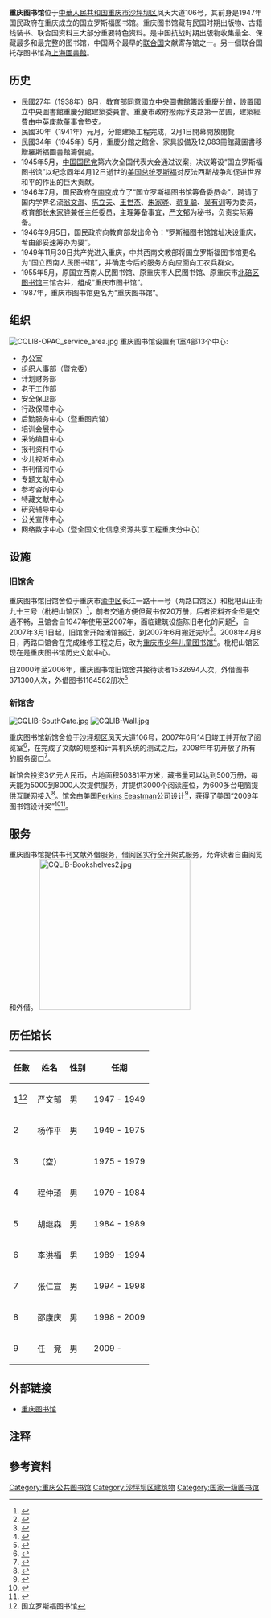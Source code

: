 {{about|重庆市的一座公立图书馆|重庆轨道交通的一座车站|重庆图书馆站}}
{{Infobox_Library 
| library_name       = 重庆图书馆
| name_en            = Chongqing Library
| library_logo       = [[File:CQLIBLOGO.png|File:CQLIBLOGO.png]]
| image              = CQLIB-Panorama.jpg
| caption            = 重庆图书馆新馆外景
| country            = {{PRC}}
| type               = 省级图书馆
| scope              = 
| established        = 1947年<ref>“ 重庆图书馆的前身是民国政府为纪念在世界反法西斯战争中作出重大贡献的美国总统罗斯福，于1947年设立的‘国立罗斯福图书馆’“，{{cite web | language = zh-hans | publisher = 重庆图书馆 | title = 本馆概况--重图漫步 | url = http://www.cqlib.cn/bggk/ctmb_363.html | accessdate = 2010-04-22 | deadurl = yes | archiveurl = https://web.archive.org/web/20100427074732/http://www.cqlib.cn/bggk/ctmb_363.html | archivedate = 2010-04-27 }}</ref>
| ref_legal_mandate  = 
| location           = [[重庆市|重庆市]][[沙坪坝区|沙坪坝区]][[覃家岗街道|覃家岗街道]]凤天大道106号
| coordinates        = {{coord|29.53505|106.45091|display=inline,title}}
| branch_of          = 
| num_branches       = 
| items_collected    = [[书籍|书籍]]、[[论文|论文]]、[[期刊|期刊]]、[[报纸|报纸]]、[[视频|影片]]、[[音乐|音乐]]、[[地图|地图]]、[[数据库|数据库]]
| collection_size    = 360万册<ref>“馆藏文献360多万册（件）“，{{cite web | language = zh-hans | publisher = 重庆图书馆 | title = 本馆概况--重图漫步 | url = http://www.cqlib.cn/bggk/ctmb_363.html | accessdate = 2010-04-22 | deadurl = yes | archiveurl = https://web.archive.org/web/20100427074732/http://www.cqlib.cn/bggk/ctmb_363.html | archivedate = 2010-04-27 }}</ref>
| criteria           = 
| legal_deposit      = 
| req_to_access      = 重庆图书馆读者卡<ref>“进入外借处、阅览室（区）须持重庆图书馆读者证。 ”，{{cite web| language =zh-hans| publisher =重庆图书馆| title =入馆指南--重庆图书馆读者入馆须知| url =http://www.cqlib.cn/dzzn/index.html| accessdate =2010-04-22| deadurl =yes| archiveurl =https://web.archive.org/web/20100426033737/http://www.cqlib.cn/dzzn/index.html| archivedate =2010-04-26}}</ref>
| annual_circulation = 
| pop_served         = 所有公民<ref>“本馆的读者卡面向所有公民发放”，{{cite web| language =zh-hans| publisher =重庆图书馆| title =办证指南| url =http://www.cqlib.cn/dzzn/bzzn_80.html| accessdate =2010-04-22| deadurl =yes| archiveurl =https://web.archive.org/web/20100427074319/http://www.cqlib.cn/dzzn/bzzn_80.html| archivedate =2010-04-27}}</ref>
| members            = 10万（2009年）<ref>“据统计，2009年到馆人数突破了135万，借书证累计已有近10万，居西部第一”，{{cite web | language = zh-hans | publisher = 新华网 | title = 重庆图书馆升级 电子阅览室免费向市民开放 | url = http://www.cq.xinhuanet.com/news/2010-02/09/content_18999065.htm | date = 2010-02-09 | accessdate = 2010-04-22 | deadurl = yes | archiveurl = https://web.archive.org/web/20100212084017/http://www.cq.xinhuanet.com/news/2010-02/09/content_18999065.htm | archivedate = 2010-02-12 }}</ref>
| budget             = 800万元（2007年）<ref>“政府加大对图书馆的投入，年购书经费从1997年的90万元增至2007年的800万元”，{{cite web | language = zh-hans | publisher = 重庆图书馆 | title = 本馆概况--重图历史 | url = http://www.cqlib.cn/bggk/ctls_57.html | accessdate = 2010-04-22 | deadurl = yes | archiveurl = https://web.archive.org/web/20100427074236/http://www.cqlib.cn/bggk/ctls_57.html | archivedate = 2010-04-27 }}</ref>
| director           = 任竞<ref>{{cite web| language =zh-hans| publisher =重庆图书馆| title =本馆概况--历届馆领导| url =http://www.cqlib.cn/bggk/gjld_58.html| accessdate =2010-04-22| deadurl =yes| archiveurl =https://web.archive.org/web/20100427074616/http://www.cqlib.cn/bggk/gjld_58.html| archivedate =2010-04-27}}</ref>
| num_employees      = 210人<ref>“重庆图书馆历经60多年的建设和发展，馆舍面积达5万平方米，员工210人”，{{cite web | language = zh-hans | publisher = 重庆图书馆 | title = 本馆概况--重图漫步 | url = http://www.cqlib.cn/bggk/ctmb_363.html | accessdate = 2010-04-22 | deadurl = yes | archiveurl = https://web.archive.org/web/20100427074732/http://www.cqlib.cn/bggk/ctmb_363.html | archivedate = 2010-04-27 }}</ref>
| website            = http://www.cqlib.cn
| phone_num          = +86-23-65210822
}}

'''重庆图书馆'''位于[[中華人民共和国|中華人民共和国]][[重庆市|重庆市]][[沙坪坝区|沙坪坝区]]凤天大道106号，其前身是1947年国民政府在重庆成立的国立罗斯福图书馆。重庆图书馆藏有民国时期出版物、古籍线装书、联合国资料三大部分重要特色资料。是中国抗战时期出版物收集最全、保藏最多和最完整的图书馆，中国两个最早的[[联合国|联合国]]文献寄存馆之一。另一個联合国托存图书馆為[[上海圖書館|上海圖書館]]。

== 历史 ==
*民國27年（1938年）8月，教育部同意[[國家圖書館_(中華民國)|國立中央圖書館]]籌設重慶分館，設置國立中央圖書館重慶分館建築委員會。重慶市政府撥兩浮支路第一苗圃，建築經費由中英庚款董事會墊支。
*民國30年（1941年）元月，分館建築工程完成，2月1日開幕開放閱覽
*民國34年（1945年）5月，重慶分館之館舍、家具設備及12,083冊館藏圖書移贈羅斯福圖書館籌備處。
*1945年5月，[[中国国民党|中国国民党]]第六次全国代表大会通过议案，决议筹设“国立罗斯福图书馆”以纪念同年4月12日逝世的[[美国总统|美国总统]][[罗斯福|罗斯福]]对反法西斯战争和促进世界和平的作出的巨大贡献。
*1946年7月，国民政府在[[南京|南京]]成立了“国立罗斯福图书馆筹备委员会”，聘请了国内学界名流[[翁文灏|翁文灏]]、[[陈立夫|陈立夫]]、[[王世杰|王世杰]]、[[朱家骅|朱家骅]]、[[蒋复聪|蒋复聪]]、[[吴有训|吴有训]]等为委员，教育部长[[朱家骅|朱家骅]]兼任主任委员，主理筹备事宜，[[严文郁|严文郁]]为秘书，负责实际筹备。
*1946年9月5日，国民政府向教育部发出命令：“罗斯福图书馆馆址决设重庆，希由部妥速筹办为要”。
*1949年11月30日共产党进入重庆，中共西南文教部将国立罗斯福图书馆更名为“国立西南人民图书馆”，并确定今后的服务方向应面向工农兵群众。
*1955年5月，原国立西南人民图书馆、原重庆市人民图书馆、原重庆市[[北碚圖書館|北碚区图书馆]]三馆合并，组成“重庆市图书馆”。
*1987年，重庆市图书馆更名为“重庆图书馆”。

==组织==
[[Image:CQLIB-OPAC_service_area.jpg|thumb]]
重庆图书馆设置有1室4部13个中心:

*办公室
*组织人事部（暨党委）
*计划财务部
*老干工作部
*安全保卫部
*行政保障中心
*后勤服务中心（暨重图宾馆）
*培训会展中心
*采访编目中心
*报刊资料中心
*少儿视听中心
*书刊借阅中心
*专题文献中心
*参考咨询中心
*特藏文献中心
*研究辅导中心
*公关宣传中心
*网络数字中心（暨全国文化信息资源共享工程重庆分中心）

==设施==
===旧馆舍===

重庆图书馆旧馆舍位于重庆市[[渝中区|渝中区]]长江一路十一号（两路口馆区）和枇杷山正街九十三号（枇杷山馆区）<ref>{{cite web | language = zh-hans | publisher = 中国图书馆网 | title = 重庆图书馆简介 | url = http://www.chnlib.com/Ggtsg/1785.html | date = 2005-11-26 | accessdate = 2010-04-22 }}{{dead link|date=2018年4月 |bot=InternetArchiveBot |fix-attempted=yes }}</ref>，前者交通方便但藏书仅20万册，后者资料齐全但是交通不畅，且馆舍自1947年使用至2007年，面临建筑设施陈旧老化的问题<ref>{{cite web | language = zh-hans | publisher = 易书网 | title = 图书馆的压力：重庆图书馆现状 | url = http://www.ydbook.com/books/bkview.asp?bkid=46559&cid=88574 | author = 李顺军 | date = 2003-10-07 | accessdate = 2010-04-22 | archive-date = 2019-06-30 | archive-url = https://web.archive.org/web/20190630214745/http://www.ydbook.com/books/bkview.asp?bkid=46559&cid=88574 | dead-url = no }}</ref>，自2007年3月1日起，旧馆舍开始闭馆搬迁，到2007年6月搬迁完毕<ref>{{cite web | language = zh-hans | publisher = 新华网 | title = 老馆走过60年历程  重庆图书馆将迁新址 | url = http://news.xinhuanet.com/book/2007-02/27/content_5778355.htm | date = 2007-02-27 | accessdate = 2010-04-22 | deadurl = yes | archiveurl = https://web.archive.org/web/20090917173345/http://news.xinhuanet.com/book/2007-02/27/content_5778355.htm | archivedate = 2009-09-17 }}</ref>。2008年4月8日，两路口馆舍在完成维修工程之后，改为[[重庆市少年儿童图书馆|重庆市少年儿童图书馆]]<ref>{{cite web | language = zh-hans | publisher = 重庆机关党建网 | title = 重庆市少年儿童图书馆顺利完成搬迁工作 | url = http://www.cqjgdj.gov.cn/show.aspx?id=25748&cid=249 | date = 2008-04-28 | accessdate = 2010-04-22 }}{{Dead link|date=2018年6月 |bot=InternetArchiveBot |fix-attempted=no }}</ref>。枇杷山馆区现在是重庆图书馆历史文献中心。

自2000年至2006年，重庆图书馆旧馆舍共接待读者1532694人次，外借图书371300人次，外借图书1164582册次<ref>{{cite web | language = zh-hans | publisher = 搜狐 | title = 风雨60年 重庆图书馆今闭馆 | url = http://news.sohu.com/20070301/n248422928.shtml | date = 2007-03-01 | accessdate = 2010-04-22 | archive-date = 2019-06-01 | archive-url = https://web.archive.org/web/20190601032202/http://news.sohu.com/20070301/n248422928.shtml | dead-url = no }}</ref>

===新馆舍===
[[Image:CQLIB-SouthGate.jpg|thumb]]
[[Image:CQLIB-Wall.jpg|thumb]]

重庆图书馆新馆舍位于[[沙坪坝区|沙坪坝区]]凤天大道106号，2007年6月14日竣工并开放了阅览室<ref>{{cite web | language = zh-hans | publisher = 新华网 | title = 时尚气派　重庆图书馆新馆今开门迎客 | url = http://www.cq.xinhuanet.com/photonews/2007-06/14/content_10292587.htm | author = 蒙春音 | date = 2007-06-14 | accessdate = 2010-04-22 }}{{dead link|date=2018年4月 |bot=InternetArchiveBot |fix-attempted=yes }}</ref>，在完成了文献的规整和计算机系统的测试之后，2008年年初开放了所有的服务窗口<ref>{{cite web | language = zh-hans | publisher = 华龙网 | title = 重庆图书馆全年天天对外开放 | url = http://cqtoday.cqnews.net/system/2008/09/11/001300987.shtml | author = 秦杰 | date = 2008-09-11 | accessdate = 2010-04-22 }}{{dead link|date=2018年4月 |bot=InternetArchiveBot |fix-attempted=yes }}</ref>。

新馆舍投资3亿元人民币，占地面积50381平方米，藏书量可以达到500万册，每天能为5000到8000人次提供服务，并提供3000个阅读座位，为600多台电脑提供互联网接入<ref>{{cite web | language = zh-hans | publisher = CCTV.com | title = 重庆图书馆新馆竣工开馆 投资额三亿元(图) | url = http://discovery.cctv.com/20070615/108215.shtml | author = 春天 | date = 2007-06-15 | accessdate = 2010-04-22 | archive-date = 2019-06-08 | archive-url = https://web.archive.org/web/20190608055247/http://discovery.cctv.com/20070615/108215.shtml | dead-url = no }}</ref>。馆舍由美国[[Perkins_Eeastman|Perkins Eeastman]]公司设计<ref>{{cite web | language = en | publisher = Perkins Eeastman | title = Chongqing Library | url = http://www.perkinseastman.com/projectDetails.aspx?p=2400291&c=2400019 | accessdate = 2010-04-22 | deadurl = yes | archiveurl = https://web.archive.org/web/20101006120600/http://perkinseastman.com/projectDetails.aspx?p=2400291&c=2400019 | archivedate = 2010-10-06 }}</ref>，获得了美国“2009年图书馆设计奖”<ref>{{cite news|language=zh-hans|author=王明明|coauthors=许姜媛、徐健镜|title=重庆图书馆获美国2009设计大奖——气度非凡的美丽 声名显赫的身世|url=http://sdxbepaper.cqnews.net/sdxb/html/2009-08/28/content_966315.htm|work=时代信报|publisher=|date=2009-08-28|accessdate=2010-04-22|deadurl=yes|archiveurl=https://web.archive.org/web/20120929004913/http://sdxbepaper.cqnews.net/sdxb/html/2009-08/28/content_966315.htm|archivedate=2012-09-29}}</ref><ref>{{cite web | language = en | publisher =  | title = AIA and ALA Name Library Award Winners | url = http://www.interiordesign.net/article/CA6643651.html | author = Nicholas Tamarin | date = 2009-03-16 | accessdate = 2010-04-22 | archiveurl = https://web.archive.org/web/20100330205544/http://www.interiordesign.net/article/CA6643651.html | archivedate = 2010-03-30 | deadurl = yes }}</ref>。

==服务==
重庆图书馆提供书刊文献外借服务，借阅区实行全开架式服务，允许读者自由阅览和外借。
[[Image:CQLIB-Bookshelves2.jpg|300px]]

==历任馆长==

{| class="wikitable" style="text-align: center;"
!任數
!姓名
!性别
!任期
|-----
|1<ref group="注" name="LN">国立罗斯福图书馆</ref>||严文郁||男||1947 - 1949
|-----
|2||杨作平||男||1949 - 1975
|-----
|3||（空）||||1975 - 1979
|-----
|4||程仲琦||男||1979 - 1984
|-----
|5||胡继森||男||1984 - 1989
|-----
|6||李洪福||男||1989 - 1994
|-----
|7||张仁宣||男||1994 - 1998
|-----
|8||邵康庆||男||1998 - 2009
|-----
|9||任　竞||男||2009 -
|}

==外部链接==
*[https://web.archive.org/web/20110422191559/http://www.cqlib.cn/ 重庆图书馆]

==注释==
<references group="注"/>

==參考資料==
{{Reflist}}

{{省级图书馆分省索引}}

[[Category:重庆公共图书馆|Category:重庆公共图书馆]]
[[Category:沙坪坝区建筑物|Category:沙坪坝区建筑物]]
[[Category:国家一级图书馆|Category:国家一级图书馆]]